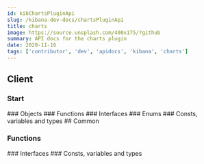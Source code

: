```yaml
---
id: kibChartsPluginApi
slug: /kibana-dev-docs/chartsPluginApi
title: charts
image: https://source.unsplash.com/400x175/?github
summary: API docs for the charts plugin
date: 2020-11-16
tags: ['contributor', 'dev', 'apidocs', 'kibana', 'charts']
---
```



## Client

### Start
<DocDefinitionList data={[chartsObj.client.start]}/>
### Objects
<DocDefinitionList data={chartsObj.client.objects}/>
### Functions
<DocDefinitionList data={chartsObj.client.functions}/>
### Interfaces
<DocDefinitionList data={chartsObj.client.interfaces}/>
### Enums
<DocDefinitionList data={chartsObj.client.enums}/>
### Consts, variables and types
<DocDefinitionList data={chartsObj.client.misc}/>
## Common

### Functions
<DocDefinitionList data={chartsObj.common.functions}/>
### Interfaces
<DocDefinitionList data={chartsObj.common.interfaces}/>
### Consts, variables and types
<DocDefinitionList data={chartsObj.common.misc}/>
